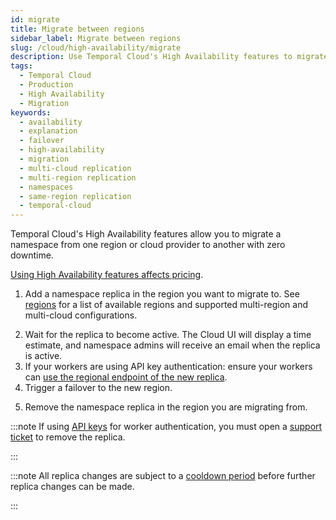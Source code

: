 ```yaml
---
id: migrate
title: Migrate between regions
sidebar_label: Migrate between regions
slug: /cloud/high-availability/migrate
description: Use Temporal Cloud's High Availability features to migrate between regions.
tags:
  - Temporal Cloud
  - Production
  - High Availability
  - Migration
keywords:
  - availability
  - explanation
  - failover
  - high-availability
  - migration
  - multi-cloud replication
  - multi-region replication
  - namespaces
  - same-region replication
  - temporal-cloud
---
```



Temporal Cloud's High Availability features allow you to migrate a namespace from one region or cloud provider to another with zero downtime.

[Using High Availability features affects pricing](/cloud/pricing#high-availability-features).

1. Add a namespace replica in the region you want to migrate to. See [regions](/cloud/regions) for a list of available regions and supported multi-region and multi-cloud configurations.

<CaptionedImage
    src="/img/cloud/high-availability/migrate/1-add-replica.png"
    title="Add a namespace replica"
    zoom="true"
/>

<CaptionedImage
    src="/img/cloud/high-availability/migrate/2-choose-region.png"
    title="Choose the region for the replica"
    zoom="true"
/>

2. Wait for the replica to become active. The Cloud UI will display a time estimate, and namespace admins will receive an email when the replica is active.
3. If your workers are using API key authentication: ensure your workers can [use the regional endpoint of the new replica](/cloud/namespaces#access-namespaces).
4. Trigger a failover to the new region.

<CaptionedImage
    src="/img/cloud/high-availability/migrate/3-failover.png"
    title="Initiate failover to the new region"
    zoom="true"
/>

5. Remove the namespace replica in the region you are migrating from. 

:::note
If using [API keys](/cloud/api-keys) for worker authentication, you must open a [support ticket](/cloud/support#support-ticket) to remove the replica.

:::

<CaptionedImage
    src="/img/cloud/high-availability/migrate/4-remove-replica.png"
    title="Remove the replica for the original region"
    zoom="true"
/>

:::note
All replica changes are subject to a [cooldown period](/cloud/high-availability/enable#changing) before further replica changes can be made.

:::